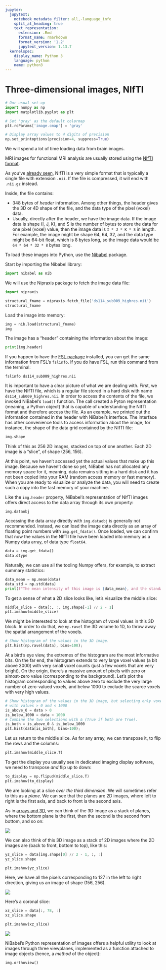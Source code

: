 ```yaml
---
jupyter:
  jupytext:
    notebook_metadata_filter: all,-language_info
    split_at_heading: true
    text_representation:
      extension: .Rmd
      format_name: rmarkdown
      format_version: '1.2'
      jupytext_version: 1.13.7
  kernelspec:
    display_name: Python 3
    language: python
    name: python3
---
```


# Three-dimensional images, NIfTI

```python
# Our usual set-up
import numpy as np
import matplotlib.pyplot as plt

# Set 'gray' as the default colormap
plt.rcParams['image.cmap'] = 'gray'

# Display array values to 4 digits of precision
np.set_printoptions(precision=4, suppress=True)
```

We will spend a lot of time loading data from brain images.

MRI images for functional MRI analysis are usually stored using the [NIfTI
format](https://nifti.nimh.nih.gov/nifti-1).

As you've [already seen](what_is_an_image.Rmd), NIfTI is a very simple format
that is typically a single file with extension `.nii`.  If the file is
compressed, it will end with `.nii.gz` instead.

Inside, the file contains:

* 348 bytes of *header* information.  Among other things, the header
  gives the 3D or 4D shape of the file, and the data type of the pixel
  (voxel) data.
* Usually, directly after the header, we have the image data.  If the image
  data is shape (I, J, K), and S is the number of bytes to store the data for
  one pixel (voxel) value, then the image data is `I * J * K * S` in length.
  For example, the image might be shape 64, 64, 32, and the data type might be
  64-bit float, which is 8 bytes long, so the image data would be
  `64 * 64 * 32 * 8` bytes long.

To load these images into Python, use the [Nibabel](http://nipy.org/nibabel)
package.

Start by importing the Nibabel library:

```python
import nibabel as nib
```

We will use the Nipraxis package to fetch the image data file:

```python
import nipraxis

structural_fname = nipraxis.fetch_file('ds114_sub009_highres.nii')
structural_fname
```

Load the image into memory:

```python
img = nib.load(structural_fname)
img
```

The image has a "header" containing the information about the image:

```python
print(img.header)
```

If you happen to have the [FSL
package](https://fsl.fmrib.ox.ac.uk/fsl/fslwiki/) installed, you can get the
same information from FSL's `fslinfo`. If you do have FSL, run this command
from the terminal:

```
fslinfo ds114_sub009_highres.nii
```

It is important to have a clear picture of what we are dealing with.
First, we have the NIfTI file, which is a regular file stored in a hard disk with name `ds114_sub009_highres.nii`.
In order to access the contents of the file, we invoked NiBabel's `load()` function.
The call created a Pyton representation (meaning, a Python object) that is capable of understanding the NIfTI format and therefore access the file.
As an example, we printed out the information contained in the header with NiBabel's interface.
The interface has other convenience tools to access information about the image, for instance, the shape of the data grid contained by the NIfTI file:

```python
img.shape
```

Think of this as 256 2D images, stacked on top of one another.
Each 2D image is a "slice", of shape (256, 156).

At this point, we haven't accessed yet the actual values that make up this image.
Because we haven't done so yet, NiBabel has not allocated any memory space for it, meaning, data remains sitting in a hard disk and it has not been copied into your RAM (random access memory or fast memory).
When you are ready to visualize or analyze the data, you will need to create such a copy into the fast memory of your machine.

Like the `img.header` property, NiBabel's representation of NIfTI images offers direct access to the data array through its own property:

```
img.dataobj
```

Accessing the data array directly with `img.dataobj` is generally not recommended.
Instead, we can load the image data directly as an array of floating point numbers with `img.get_fdata()`.
Once loaded, we can confirm that now the values in the NIfTI file have been loaded into memory as a Numpy data array, of data type `float64`.

```python
data = img.get_fdata()
data.dtype
```

Naturally, we can use all the tooling Numpy offers, for example, to extract summary statistics:

```python
data_mean = np.mean(data)
data_std = np.std(data)
print(f"The mean intensity of this image is {data_mean}, and the standard deviation is {data_std}.")
```

To get a sense of what a 2D slice looks like, let's visualize the middle slice:

```python
middle_slice = data[:, :, img.shape[-1] // 2 - 1]
plt.imshow(middle_slice)
```

We might be interested to look at the histogram of voxel values in this 3D block.
In order to do that, we `np.ravel` the 3D volume to 1D, to throw away the spatial arrangement of the voxels.

```python
# Show histogram of the values in the 3D image.
plt.hist(np.ravel(data), bins=100);
```

At a bird's eye view, the extremes of the histogram are the most informative
bits. On the far end, the histogram extends to very large voxel values (a bit
above 3000) with very small voxel counts (just a few voxels that are very
bright). On the origin, there's a massive amount of pixels with zero or
almost-zero value (corresponding to the background). Let's plot the histogram
corresponding to values above zero to exclude the very large number of
zero-valued voxels, and below 1000 to exclude the scarce voxels with very high
values.

```python
# Show histogram of the values in the 3D image, but selecting only voxels
# with values > 0 and < 1000
is_above_0 = data > 0
is_below_1000 = data < 1000
# Combine the two selections with & (True if both are True).
is_both = is_above_0 & is_below_1000
plt.hist(data[is_both], bins=100);
```

Let us return to the middle slice. As for any array, we can transpose it, to flip the rows and the columns:

```python
plt.imshow(middle_slice.T)
```

To get the display you usually see in dedicated imaging display software, we
need to transpose *and* flip up to down:

```python
to_display = np.flipud(middle_slice.T)
plt.imshow(to_display)
```

We are looking at a slice *over the third dimension*.  We will sometimes refer
to this as a *plane*.  We can see that the planes are 2D images, where left to
right is the first axis, and back to front is the second axis.

As in [arrays and 3D](arrays_3d), we can think of the 3D image as a stack of
planes, where the bottom plane is the first, then the second is the second
from bottom, and so on:

![](images/image_plane_stack.png)

We can also think of this 3D image as a stack of 2D images where the 2D images are (back to front, bottom to top), like this:

```python
yz_slice = data[img.shape[0] // 2 - 1, :, :]
yz_slice.shape
```

```python
plt.imshow(yz_slice)
```

Here, we have all the pixels corresponding to 127 in the left to right
direction, giving us an image of shape (156, 256).

![](images/image_plane_stack_row.png)

Here's a coronal slice:

```python
xz_slice = data[:, 78, :]
xz_slice.shape
```

```python
plt.imshow(xz_slice)
```

![](images/image_plane_stack_col.png)


NiBabel's Python representation of images offers a helpful utility to look at images through three viewplanes, implemented as a function attached to image objects (hence, a *method* of the object):

```python
img.orthoview()
```
